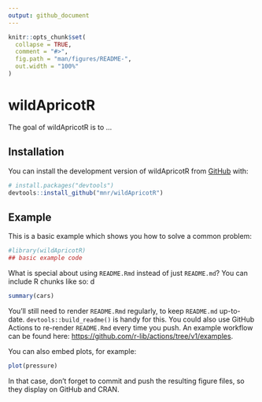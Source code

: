 ```yaml
---
output: github_document
---
```


<!-- README.md is generated from README.Rmd. Please edit that file -->

```r
knitr::opts_chunk$set(
  collapse = TRUE,
  comment = "#>",
  fig.path = "man/figures/README-",
  out.width = "100%"
)
```

# wildApricotR

<!-- badges: start -->
<!-- badges: end -->

The goal of wildApricotR is to ...

## Installation

You can install the development version of wildApricotR from [GitHub](https://github.com/) with:

``` r
# install.packages("devtools")
devtools::install_github("mnr/wildApricotR")
```

## Example

This is a basic example which shows you how to solve a common problem:

```r
#library(wildApricotR)
## basic example code
```

What is special about using `README.Rmd` instead of just `README.md`? You can include R chunks like so:
d

```r
summary(cars)
```

You'll still need to render `README.Rmd` regularly, to keep `README.md` up-to-date. `devtools::build_readme()` is handy for this. You could also use GitHub Actions to re-render `README.Rmd` every time you push. An example workflow can be found here: <https://github.com/r-lib/actions/tree/v1/examples>.

You can also embed plots, for example:

```r
plot(pressure)
```

In that case, don't forget to commit and push the resulting figure files, so they display on GitHub and CRAN.
